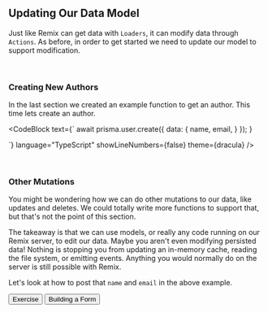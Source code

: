 
## Updating Our Data Model

Just like Remix can get data with `Loaders`, it can modify data through
`Actions`. As before, in order to get started we need to update our model to
support modification.

<br />

### Creating New Authors

In the last section we created an example function to get an author. This time
lets create an author.

<CodeBlock
  text={`
  await prisma.user.create({
    data: {
      name,
      email,
    }
  });
}

`} language="TypeScript" showLineNumbers={false} theme={dracula} />

<br />

### Other Mutations

You might be wondering how we can do other mutations to our data, like updates
and deletes. We could totally write more functions to support that, but that's
not the point of this section.

The takeaway is that we can use models, or really any code running on our Remix
server, to edit our data. Maybe you aren't even modifying persisted data!
Nothing is stopping you from updating an in-memory cache, reading the file
system, or emitting events. Anything you would normally do on the server is
still possible with Remix.

Let's look at how to post that `name` and `email` in the above example.


<div className="button-group">
  <Link to="/modules/remix-loaders/exercise">
    <button>Exercise</button>
  </Link>

  <Link to="/modules/remix-actions/building-a-form">
    <button>Building a Form</button>
  </Link>
</div>
